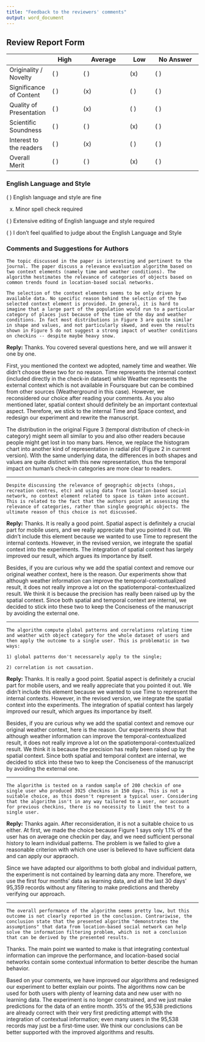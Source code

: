 ```yaml
---
title: "Feedback to the reviewers' comments"
output: word_document
---
```


## Review Report Form 

| | High | Average | Low | No Answer
--------|------|---------|-----|---------
Originality / Novelty    |        ( )   |   ( )  |    (x)  |    ( )      
Significance of Content |    ( )   |   (x)  |    ( )   |   ( )      
Quality of Presentation |    ( )   |   (x)  |    ( )   |   ( )      
Scientific Soundness 	|	( )   |   ( )  |    (x)   |   ( )      
Interest to the readers |		( )     | (x)   |   ( )   |   ( )      
Overall Merit		|	( )    |  ( )  |    (x)  |    ( )      

### English Language and Style 

( ) English language and style are fine 

(x) Minor spell check required 

( ) Extensive editing of English language and style required 

( ) I don't feel qualified to judge about the English Language and Style 

### Comments and Suggestions for Authors 

```
The topic discussed in the paper is interesting and pertinent to the journal. The paper discuss a relevance evaluation algorithm based on two context elements (namely time and weather conditions). The algorithm hestimates the relevance of categories of objects based on common trends found in location-based social networks.
```

```
The selection of the context elements seems to be only driven by available data. No specific reason behind the selection of the two selected context element is provided. In general, it is hard to imagine that a large part of the population would run to a particular category of places just because of the time of the day and weather conditions. In fact most distributions in Figure 3 are quite similar in shape and values, and not particularly skwed, and even the results shown in Figure 5 do not suggest a strong impact of weather conditions on checkins -- despite maybe heavy snow.
```

**Reply:**
Thanks. You covered several questions here, and we will answer it one by one. 

First, you mentioned the context we adopted, namely time and weather. We didn’t choose these two for no reason. Time represents the internal context (included directly in the check-in dataset) while Weather represents the external context which is not available in Foursquare but can be combined from other sources (Weatherground in this case). However, we reconsidered our choice after reading your comments. As you also mentioned later, spatial context should definitely be an important contextual aspect. Therefore, we stick to the internal Time and Space context, and redesign our experiment and rewrite the manuscript. 

The distribution in the original Figure 3 (temporal distribution of check-in category) might seem all similar to you and also other readers because people might get lost in too many bars. Hence, we replace the histogram chart into another kind of representation in radial plot (Figure 2 in current version). With the same underlying data, the differences in both shapes and values are quite distinct with this new representation, thus the temporal impact on human’s check-in categories are more clear to readers.

---

```
Despite discussing the relevance of geographic objects (shops, recreation centres, etc) and using data from location-based social network, no context element related to space is taken into account. This is related to the fact that the authors point at assessing the relevance of categories, rather than single geographic objects. The ultimate reason of this choice is not discussed.
```

**Reply:**
Thanks. It is really a good point. Spatial aspect is definitely a crucial part for mobile users, and we really appreciate that you pointed it out. We didn’t include this element because we wanted to use Time to represent the internal contexts. However, in the revised version, we integrate the spatial context into the experiments. The integration of spatial context has largely improved our result, which argues its importance by itself. 

Besides, if you are curious why we add the spatial context and remove our original weather context, here is the reason. Our experiments show that although weather information can improve the temporal-contextualized result, it does not really improve a lot on the spatiotemporal-contextualized result. We think it is because the precision has really been raised up by the spatial context. Since both spatial and temporal context are internal, we decided to stick into these two to keep the Conciseness of the manuscript by avoiding the external one.

---

```
The algorithm compute global patterns and correlations relating time and weather with object category for the whole dataset of users and then apply the outcome to a single user. This is problematic in two ways:

1) global patterns don't necessarely apply to the single;

2) correlation is not causation.
```

**Reply:**
Thanks. It is really a good point. Spatial aspect is definitely a crucial part for mobile users, and we really appreciate that you pointed it out. We didn’t include this element because we wanted to use Time to represent the internal contexts. However, in the revised version, we integrate the spatial context into the experiments. The integration of spatial context has largely improved our result, which argues its importance by itself. 

Besides, if you are curious why we add the spatial context and remove our original weather context, here is the reason. Our experiments show that although weather information can improve the temporal-contextualized result, it does not really improve a lot on the spatiotemporal-contextualized result. We think it is because the precision has really been raised up by the spatial context. Since both spatial and temporal context are internal, we decided to stick into these two to keep the Conciseness of the manuscript by avoiding the external one.

---

```
The algorithm is tested on a random sample of 200 checkin of one single user who produced 3925 checkins in 150 days. This is not a suitable choice, as this doesn't represent a typical user. Considering that the algorithm isn't in any way tailored to a user, nor account for previous checkins, there is no necessity to limit the test to a single user.
```

**Reply:**
Thanks again. After reconsideration, it is not a suitable choice to us either. At first, we made the choice because Figure 1 says only 1.1% of the user has on average one checkin per day, and we need sufficient personal history to learn individual patterns. The problem is we failed to give a reasonable criterion with which one user is believed to have sufficient data and can apply our appraoch.

Since we have adapted our algorithms to both global and individual pattern, the experiment is not contained by learning data any more. Therefore, we use the first four months’ data as learning data, and all the last 30 days’ 95,359 records without any filtering to make predictions and thereby verifying our approach.

---

```
The overall performance of the algorithm seems pretty low, but this outcome is not clearly reported in the conclusion. Contrariwise, the conclusion state that the presented algorithm "demonstrates the assumptions" that data from location-based social network can help solve the information filtering problem, which is not a conclusion that can be derived by the presented results.
```
Thanks. The main point we wanted to make is that integrating contextual information can improve the performance, and location-based social networks contain some contextual information to better describe the human behavior. 

Based on your comments, we have improved our algorithms and redesigned our experiment to better explain our points. The algorithms now can be used for both users with plenty of learning data and new user with no learning data. The experiment is no longer constrained, and we just make predictions for the data of an entire month. 35% of the 95,538 predictions are already correct with their very first predicting attempt with the integration of contextual information; even many users in the 95,538 records may just be a first-time user.  We think our conclusions can be better supported with the improved algorithms and results. 


